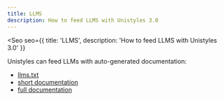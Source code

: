 ```yaml
---
title: LLMS
description: How to feed LLMS with Unistyles 3.0
---
```



<Seo
    seo={{
        title: 'LLMS',
        description: 'How to feed LLMS with Unistyles 3.0'
    }}
>

Unistyles can feed LLMs with auto-generated documentation:

- [llms.txt](https://www.unistyl.es/llms.txt)
- [short documentation](https://unistyl.es/llms-small.txt)
- [full documentation](https://unistyl.es/llms-full.txt)

</Seo>
